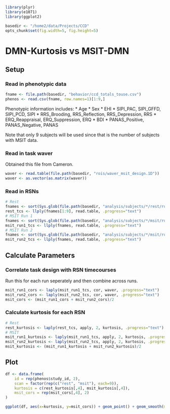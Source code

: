 

```r
library(plyr)
library(e1071)
library(ggplot2)

basedir <- "/home2/data/Projects/CCD"
opts_chunk$set(fig.width=5, fig.height=5)
```

# DMN-Kurtosis vs MSIT-DMN

## Setup

### Read in phenotypic data

```r
fname <- file.path(basedir, "behavior/ccd_totals_touse.csv")
phenos <- read.csv(fname, row.names=1)[1:9,]
````

Phenotypic information includes:
* Age
* Sex
* EHI
* SIPI_PAC, SIPI_GFFD, SIPI_PCD, SIPI
* RRS_Brooding, RRS_Reflection, RRS_Depression, RRS
* ERQ_Reappraisal, ERQ_Suppression, ERQ
* BDI
* PANAS_Positive, PANAS_Negative, PANAS

Note that only 9 subjects will be used since that is the number of subjects with MSIT data.

### Read in task waver

Obtained this file from Cameron.

```r
waver <- read.table(file.path(basedir, "rois/waver_msit_design.1D"))
waver <- as.vector(as.matrix(waver))
```

### Read in RSNs

```r
# Rest
fnames <- sort(Sys.glob(file.path(basedir, "analysis/subjects/*/rest/run_01/rsn10.1D")))
rest_tcs <- llply(fnames[1:9], read.table, .progress="text")
# MSIT Run 1
fnames <- sort(Sys.glob(file.path(basedir, "analysis/subjects/*/msit/run_01/rsn10.1D")))
msit_run1_tcs <- llply(fnames, read.table, .progress="text")
# MSIT Run 2
fnames <- sort(Sys.glob(file.path(basedir, "analysis/subjects/*/msit/run_02/rsn10.1D")))
msit_run2_tcs <- llply(fnames, read.table, .progress="text")
```

## Calculate Parameters

### Correlate task design with RSN timecourses

Run this for each run seperately and then combine across runs.

```r
msit_run1_cors <- laply(msit_run1_tcs, cor, waver, .progress="text")
msit_run2_cors <- laply(msit_run2_tcs, cor, waver, .progress="text")
msit_cors <- (msit_run1_cors + msit_run2_cors)/2
```

### Calculate kurtosis for each RSN

```r
# Rest
rest_kurtosis <- laply(rest_tcs, apply, 2, kurtosis, .progress="text")
# MSIT
msit_run1_kurtosis <- laply(msit_run1_tcs, apply, 2, kurtosis, .progress="text")
msit_run2_kurtosis <- laply(msit_run2_tcs, apply, 2, kurtosis, .progress="text")
msit_kurtosis <- (msit_run1_kurtosis + msit_run2_kurtosis)/2
```

## Plot

```r
df <- data.frame(
    id = rep(phenos$study_id, 2), 
    scan = factor(rep(c("rest", "msit"), each=9)), 
    kurtosis = c(rest_kurtosis[,4], msit_kurtosis[,4]), 
    msit_cors = rep(msit_cors[,4], 2)
)

ggplot(df, aes(x=kurtosis, y=msit_cors)) + geom_point() + geom_smooth(method="lm") + facet_grid(. ~ scan)
```
